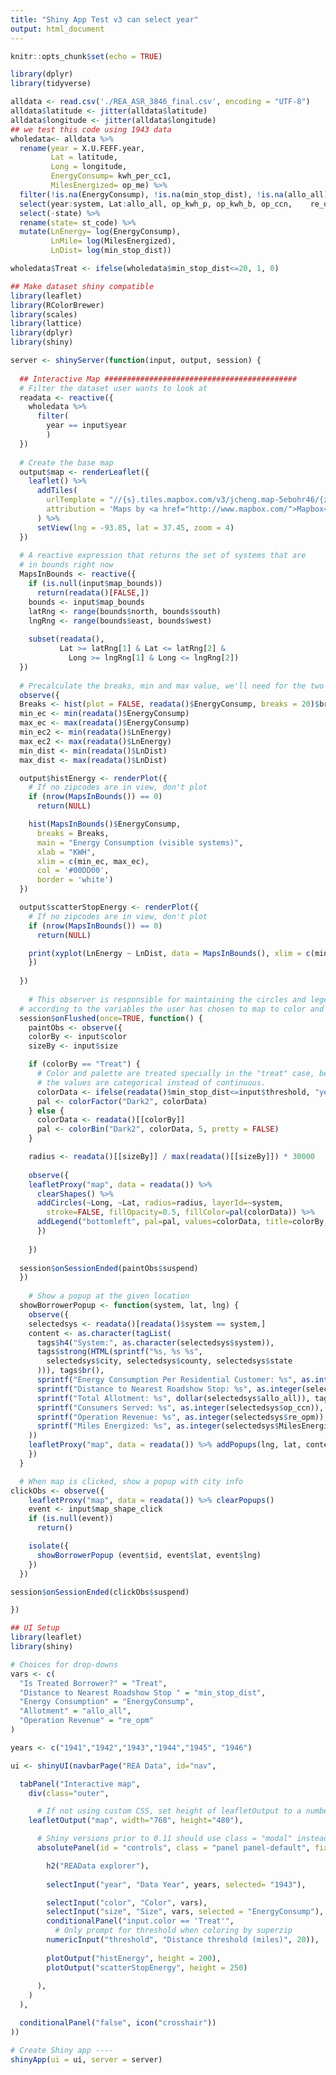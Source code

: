 ```yaml
---
title: "Shiny App Test v3 can select year"
output: html_document
---
```


```r
knitr::opts_chunk$set(echo = TRUE)
```

```r
library(dplyr)
library(tidyverse)

alldata <- read.csv('./REA_ASR_3846_final.csv', encoding = "UTF-8")
alldata$latitude <- jitter(alldata$latitude)
alldata$longitude <- jitter(alldata$longitude)
## we test this code using 1943 data
wholedata<- alldata %>%
  rename(year = X.U.FEFF.year,
         Lat = latitude, 
         Long = longitude,
         EnergyConsump= kwh_per_cc1,
         MilesEnergized= op_me) %>%
  filter(!is.na(EnergyConsump), !is.na(min_stop_dist), !is.na(allo_all), !is.na(re_opm), !is.na(state), !is.na(county), !is.na(system), !is.na(MilesEnergized)) %>%
  select(year:system, Lat:allo_all, op_kwh_p, op_kwh_b, op_ccn,    re_opm, re_cpp) %>%
  select(-state) %>%
  rename(state= st_code) %>%
  mutate(LnEnergy= log(EnergyConsump),
         LnMile= log(MilesEnergized),
         LnDist= log(min_stop_dist))

wholedata$Treat <- ifelse(wholedata$min_stop_dist<=20, 1, 0)

```

```r
## Make dataset shiny compatible
library(leaflet)
library(RColorBrewer)
library(scales)
library(lattice)
library(dplyr)
library(shiny)

server <- shinyServer(function(input, output, session) {
  
  ## Interactive Map ###########################################
  # Filter the dataset user wants to look at
  readata <- reactive({
    wholedata %>%
      filter(
        year == input$year
        )
  })
  
  # Create the base map
  output$map <- renderLeaflet({
    leaflet() %>%
      addTiles(
        urlTemplate = "//{s}.tiles.mapbox.com/v3/jcheng.map-5ebohr46/{z}/{x}/{y}.png",
        attribution = 'Maps by <a href="http://www.mapbox.com/">Mapbox</a>'
      ) %>%
      setView(lng = -93.85, lat = 37.45, zoom = 4)
  })
  
  # A reactive expression that returns the set of systems that are
  # in bounds right now
  MapsInBounds <- reactive({
    if (is.null(input$map_bounds))
      return(readata()[FALSE,])
    bounds <- input$map_bounds
    latRng <- range(bounds$north, bounds$south)
    lngRng <- range(bounds$east, bounds$west)
    
    subset(readata(),
           Lat >= latRng[1] & Lat <= latRng[2] &
             Long >= lngRng[1] & Long <= lngRng[2])
  })
  
  # Precalculate the breaks, min and max value, we'll need for the two histograms
  observe({
  Breaks <- hist(plot = FALSE, readata()$EnergyConsump, breaks = 20)$breaks
  min_ec <- min(readata()$EnergyConsump)
  max_ec <- max(readata()$EnergyConsump)
  min_ec2 <- min(readata()$LnEnergy)
  max_ec2 <- max(readata()$LnEnergy)
  min_dist <- min(readata()$LnDist)
  max_dist <- max(readata()$LnDist)

  output$histEnergy <- renderPlot({
    # If no zipcodes are in view, don't plot
    if (nrow(MapsInBounds()) == 0)
      return(NULL)

    hist(MapsInBounds()$EnergyConsump,
      breaks = Breaks,
      main = "Energy Consumption (visible systems)",
      xlab = "KWH",
      xlim = c(min_ec, max_ec),
      col = '#00DD00',
      border = 'white')
  })

  output$scatterStopEnergy <- renderPlot({
    # If no zipcodes are in view, don't plot
    if (nrow(MapsInBounds()) == 0)
      return(NULL)

    print(xyplot(LnEnergy ~ LnDist, data = MapsInBounds(), xlim = c(min_dist, max_dist), ylim = c(min_ec2, max_ec2), xlab = "Ln(Dist to Nearest Stop (Mile))", ylab= "Ln(KWH)"))
    })
  
  })
  
    # This observer is responsible for maintaining the circles and legend,
  # according to the variables the user has chosen to map to color and size.
  session$onFlushed(once=TRUE, function() {
    paintObs <- observe({
    colorBy <- input$color
    sizeBy <- input$size

    if (colorBy == "Treat") {
      # Color and palette are treated specially in the "treat" case, because
      # the values are categorical instead of continuous.
      colorData <- ifelse(readata()$min_stop_dist<=input$threshold, "yes", "no")
      pal <- colorFactor("Dark2", colorData)
    } else {
      colorData <- readata()[[colorBy]]
      pal <- colorBin("Dark2", colorData, 5, pretty = FALSE)
    }

    radius <- readata()[[sizeBy]] / max(readata()[[sizeBy]]) * 30000
    
    observe({
    leafletProxy("map", data = readata()) %>%
      clearShapes() %>%
      addCircles(~Long, ~Lat, radius=radius, layerId=~system,
        stroke=FALSE, fillOpacity=0.5, fillColor=pal(colorData)) %>%
      addLegend("bottomleft", pal=pal, values=colorData, title=colorBy, layerId="colorLegend")
      })
    
    })
    
  session$onSessionEnded(paintObs$suspend)
  })
  
    # Show a popup at the given location
  showBorrowerPopup <- function(system, lat, lng) {
    observe({
    selectedsys <- readata()[readata()$system == system,]
    content <- as.character(tagList(
      tags$h4("System:", as.character(selectedsys$system)),
      tags$strong(HTML(sprintf("%s, %s %s",
        selectedsys$city, selectedsys$county, selectedsys$state
      ))), tags$br(),
      sprintf("Energy Consumption Per Residential Customer: %s", as.integer(selectedsys$EnergyConsump)), tags$br(),
      sprintf("Distance to Nearest Roadshow Stop: %s", as.integer(selectedsys$min_stop_dist)), tags$br(),
      sprintf("Total Allotment: %s", dollar(selectedsys$allo_all)), tags$br(),
      sprintf("Consumers Served: %s", as.integer(selectedsys$op_ccn)), tags$br(),
      sprintf("Operation Revenue: %s", as.integer(selectedsys$re_opm)), tags$br(),
      sprintf("Miles Energized: %s", as.integer(selectedsys$MilesEnergized))
    ))
    leafletProxy("map", data = readata()) %>% addPopups(lng, lat, content, layerId = system)
    })
  }

  # When map is clicked, show a popup with city info
clickObs <- observe({
    leafletProxy("map", data = readata()) %>% clearPopups()
    event <- input$map_shape_click
    if (is.null(event))
      return()

    isolate({
      showBorrowerPopup (event$id, event$lat, event$lng)
    })
  })

session$onSessionEnded(clickObs$suspend)

})

```


```r
## UI Setup
library(leaflet)
library(shiny)

# Choices for drop-downs
vars <- c(
  "Is Treated Borrower?" = "Treat",
  "Distance to Nearest Roadshow Stop " = "min_stop_dist",
  "Energy Consumption" = "EnergyConsump",
  "Allotment" = "allo_all",
  "Operation Revenue" = "re_opm"
)

years <- c("1941","1942","1943","1944","1945", "1946")

ui <- shinyUI(navbarPage("REA Data", id="nav",

  tabPanel("Interactive map",
    div(class="outer",

      # If not using custom CSS, set height of leafletOutput to a number instead of percent
    leafletOutput("map", width="768", height="480"),

      # Shiny versions prior to 0.11 should use class = "modal" instead.
      absolutePanel(id = "controls", class = "panel panel-default", fixed = TRUE, draggable = TRUE, top = 60, left = "auto", right = 20, bottom = "auto", width = 330, height = "auto",

        h2("READata explorer"),
        
        selectInput("year", "Data Year", years, selected= "1943"),

        selectInput("color", "Color", vars),
        selectInput("size", "Size", vars, selected = "EnergyConsump"),
        conditionalPanel("input.color == 'Treat'",
          # Only prompt for threshold when coloring by superzip
        numericInput("threshold", "Distance threshold (miles)", 20)),
        
        plotOutput("histEnergy", height = 200),
        plotOutput("scatterStopEnergy", height = 250)
        
      ),
    )
  ),

  conditionalPanel("false", icon("crosshair"))
))
```

```r
# Create Shiny app ----
shinyApp(ui = ui, server = server)
```
